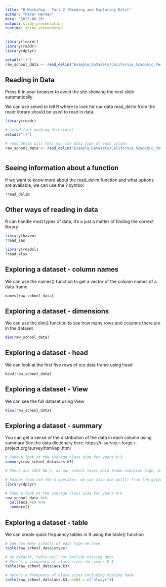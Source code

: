 ---
title: "R Workshop - Part 2 (Reading and Exploring Data)"
author: "Peter Herman"
date: "2023-06-26"
output: slidy_presentation
runtime: shiny_prerendered
---

```{r setup, include=FALSE}
library(learnr)
library(readr)
library(dplyr)

setwd(r"()")
raw_school_data <- read_delim("Example_Datasets/California_Academic_Performance_Index.txt",delim="\t")

```

## Reading in Data

Press K in your browser to avoid the site showing the next slide automatically.

We can use setwd to tell R where to look for our data
read_delim from the readr library should be used to read in data. 

```{r B1, exercise=TRUE, exercise.eval=FALSE, fig.height=5.5}

library(readr)

# setwd (set working directory)
setwd(r"()")

# read_delim will tell you the data type of each column
raw_school_data <- read_delim("Example_Datasets/California_Academic_Performance_Index.txt",delim="\t")



```

## Seeing information about a function

If we want to know more about the read_delim function and what options are available, we can use the ? symbol

```{r B2, exercise=TRUE, exercise.eval=FALSE, fig.height=5.5}

?read_delim

```

## Other ways of reading in data

R can handle most types of data, it's a just a matter of finding the correct library

```{r B3, exercise=TRUE, exercise.eval=FALSE, fig.height=5.5}

library(haven)
?read_sas

library(readxl)
?read_xlsx

```

## Exploring a dataset - column names

We can use the names() function to get a vector of the column names of a data frame

```{r B4, exercise=TRUE, exercise.eval=FALSE, fig.height=5.5}

names(raw_school_data)


```

## Exploring a dataset - dimensions

We can use the dim() function to see how many rows and columns there are in the dataset

```{r B5, exercise=TRUE, exercise.eval=FALSE, fig.height=5.5}

dim(raw_school_data)


```

## Exploring a dataset - head

We can look at the first five rows of our data frame using head

```{r B6, exercise=TRUE, exercise.eval=FALSE, fig.height=5.5}

head(raw_school_data)


```

## Exploring a dataset - View

We can see the full dataset using View

```{r B7, exercise=TRUE, exercise.eval=FALSE, fig.height=5.5}

View(raw_school_data)

```

## Exploring a dataset - summary

You can get a sense of the distribution of the data in each column using summary
See the data dictionary here: https://r-survey.r-forge.r-project.org/survey/html/api.html

```{r B8, exercise=TRUE, exercise.eval=FALSE, fig.height=5.5}

# Take a look at the average class size for years K-3
summary(raw_school_data$acs.k3)

# There are 1823 NA's, as our school level data frame contains high, middle, and elementary schools

# Rather than use the $ operator, we can also use pull() from the dplyr function, which does the same thing.
library(dplyr)

# Take a look at the average class size for years 4-6
raw_school_data %>%
  pull(acs.46) %>%
  summary()


```

## Exploring a dataset - table

We can create quick frequency tables in R using the table() function

```{r B9, exercise=TRUE, exercise.eval=FALSE, fig.height=5.5}

# See how many schools of each type we have
table(raw_school_data$stype)

# By default, table will not include missing data
# Here's a frequency of class sizes for years K-3
table(raw_school_data$acs.k3)

# Here's a frequency of class sizes including missing data
table(raw_school_data$acs.k3,useNA = c("always"))

```

